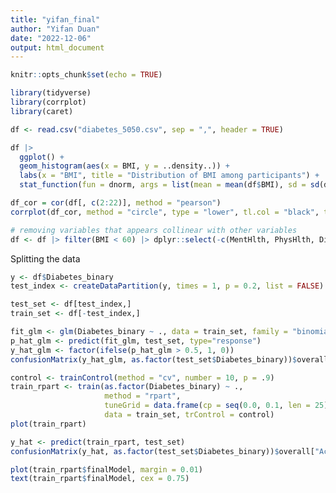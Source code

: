 ```yaml
---
title: "yifan_final"
author: "Yifan Duan"
date: "2022-12-06"
output: html_document
---
```


```r
knitr::opts_chunk$set(echo = TRUE)
```

```r
library(tidyverse)
library(corrplot)
library(caret)
```

```r
df <- read.csv("diabetes_5050.csv", sep = ",", header = TRUE)
```

```r
df |>
  ggplot() +
  geom_histogram(aes(x = BMI, y = ..density..)) + 
  labs(x = "BMI", title = "Distribution of BMI among participants") +
  stat_function(fun = dnorm, args = list(mean = mean(df$BMI), sd = sd(df$BMI)), lwd = 1, col = "blue")
```

```r
df_cor = cor(df[, c(2:22)], method = "pearson")
corrplot(df_cor, method = "circle", type = "lower", tl.col = "black", tl.srt = 45)
```

```r
# removing variables that appears collinear with other variables
df <- df |> filter(BMI < 60) |> dplyr::select(-c(MentHlth, PhysHlth, DiffWalk, Education, Income, HighBP))
```

Splitting the data
```r
y <- df$Diabetes_binary
test_index <- createDataPartition(y, times = 1, p = 0.2, list = FALSE)

test_set <- df[test_index,]
train_set <- df[-test_index,]
```

```r
fit_glm <- glm(Diabetes_binary ~ ., data = train_set, family = "binomial")
p_hat_glm <- predict(fit_glm, test_set, type="response")
y_hat_glm <- factor(ifelse(p_hat_glm > 0.5, 1, 0))
confusionMatrix(y_hat_glm, as.factor(test_set$Diabetes_binary))$overall["Accuracy"]
```

```r
control <- trainControl(method = "cv", number = 10, p = .9)
train_rpart <- train(as.factor(Diabetes_binary) ~ .,
                     method = "rpart",
                     tuneGrid = data.frame(cp = seq(0.0, 0.1, len = 25)),
                     data = train_set, trControl = control)
plot(train_rpart)
```

```r
y_hat <- predict(train_rpart, test_set)
confusionMatrix(y_hat, as.factor(test_set$Diabetes_binary))$overall["Accuracy"]
```

```r
plot(train_rpart$finalModel, margin = 0.01)
text(train_rpart$finalModel, cex = 0.75)
```


